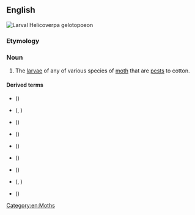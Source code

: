 ==English==
[[File:Helicoverpa_gelotopoeon_larva.jpg|thumb|Larval ''Helicoverpa gelotopoeon'']]
{{wikipedia}}

===Etymology===
{{compound|boll|worm|lang=en}}

===Noun===
{{en-noun}}

# The [[larva]]e of any of various species of [[moth]] that are [[pest]]s to cotton.

====Derived terms====
* {{vern|American cotton bollworm}} ({{taxlink|Helicoverpa armigera|species|ver=190121}})
* {{vern|cotton bollworm}} ({{taxlink|Helicoverpa gelotopoeon|species|ver=190121}}, {{taxlink|Helicoverpa punctigera|species|ver=190121}})
* {{vern|pink bollworm}} ({{taxlink|Pectinophora gossypiella|species|ver=190121}})
* {{vern|pinkspotted bollworm}} ({{taxlink|Pectinophora scutigera|species|ver=190121}})
* {{vern|red bollworm}} ({{taxlink|Diparopsis castanea|species|ver=190121}})
* {{vern|rough bollworm}} ({{taxlink|Earias perhuegeli|species|ver=190121}})
* {{vern|spiny bollworm}} ({{taxlink|Earias insulana|species|ver=190121}})
* {{vern|spotted bollworm}} ({{taxlink|Earias fabia|species|ver=190121}}, {{taxlink|Earias vittella|species|ver=190121}})
* {{vern|Sudan bollworm}} ({{taxlink|Diparopsis castanea|species|ver=190121}})
[[Category:en:Moths]]